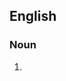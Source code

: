 {{also|watch straps}}

==English==

===Noun===
{{head|en|noun form}}

# {{plural of|watchstrap|lang=en}}